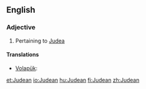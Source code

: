 ==English==

===Adjective===
{{en-adj}}
# Pertaining to [[Judea]]

====Translations====
{{trans-top|of or pertaining to Judea}}
* [[Volapük]]: {{t|vo|Yudänik}}
{{trans-mid}}
{{trans-bottom}}

[[et:Judean]]
[[io:Judean]]
[[hu:Judean]]
[[fi:Judean]]
[[zh:Judean]]